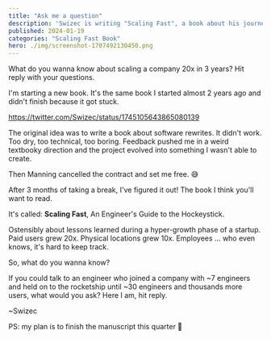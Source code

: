 ```yaml
---
title: "Ask me a question"
description: 'Swizec is writing "Scaling Fast", a book about his journey in a 20x hyper-growth startup. Questions?'
published: 2024-01-19
categories: "Scaling Fast Book"
hero: ./img/screenshot-1707492130450.png
---
```


What do you wanna know about scaling a company 20x in 3 years? Hit reply with your questions.

I'm starting a new book. It's the same book I started almost 2 years ago and didn't finish because it got stuck.

https://twitter.com/Swizec/status/1745105643865080139

The original idea was to write a book about software rewrites. It didn't work. Too dry, too technical, too boring. Feedback pushed me in a weird textbooky direction and the project evolved into something I wasn't able to create.

Then Manning cancelled the contract and set me free. 😅

After 3 months of taking a break, I've figured it out! The book I think you'll want to read.

It's called: **Scaling Fast**, An Engineer's Guide to the Hockeystick.

Ostensibly about lessons learned during a hyper-growth phase of a startup. Paid users grew 20x. Physical locations grew 10x. Employees ... who even knows, it's hard to keep track.

So, what do you wanna know?

If you could talk to an engineer who joined a company with ~7 engineers and held on to the rocketship until ~30 engineers and thousands more users, what would you ask? Here I am, hit reply.

~Swizec

PS: my plan is to finish the manuscript this quarter 🤞
